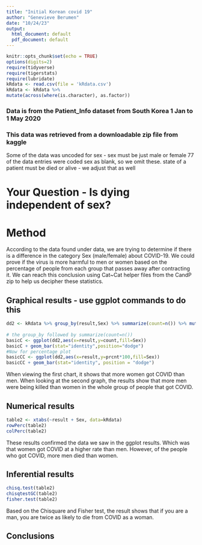 ```yaml
---
title: "Initial Korean covid 19"
author: "Genevieve Berumen"
date: "10/24/23"
output:
  html_document: default
  pdf_document: default
---
```


```r
knitr::opts_chunk$set(echo = TRUE)
options(digits=2)
require(tidyverse)
require(tigerstats)
require(lubridate)
kRdata <- read.csv(file = 'kRdata.csv')
kRdata <- kRdata %>%
mutate(across(where(is.character), as.factor))

```
### Data is from the Patient_Info dataset from South Korea 1 Jan to 1 May 2020
### This data was retrieved from a downloadable zip file from kaggle

Some of the data was uncoded for sex - sex must be just male or female
77 of the data entries were coded sex  as blank, so we omit these.
state of a patient must be died or alive - we adjust that as well   
  
# Your Question - Is dying independent of sex?

# Method
According to the data found under data, we are trying to determine if there is a difference in the category Sex (male/female) about COVID-19. We could prove if the virus is more harmful to men or women based on the percentage of people from each group that passes away after contracting it. We can reach this conclusion using Cat~Cat helper files from the CandP zip to help us decipher these statistics.



## Graphical results - use ggplot commands to do this  
```r
dd2 <- kRdata %>% group_by(result,Sex) %>% summarize(count=n()) %>% mutate(prcnt=count/sum(count))
  
# the group_by followed by summarize(count=n())
basicC <- ggplot(dd2,aes(x=result,y=count,fill=Sex))
basicC + geom_bar(stat="identity",position="dodge")
#Now for percentage plot
basicCC <- ggplot(dd2,aes(x=result,y=prcnt*100,fill=Sex)) 
basicCC + geom_bar(stat="identity", position = "dodge")
```
  
  
When viewing the first chart, it shows that more women got COVID than men. When looking at the second graph, the results show that more men were being killed than women in the whole group of people that got COVID.     


## Numerical results
```r
table2 <- xtabs(~result + Sex, data=kRdata)
rowPerc(table2)
colPerc(table2)
```
These results confirmed the data we saw in the ggplot results. Which was that women got COVID at a higher rate than men. However, of the people who got COVID, more men died than women.

## Inferential results 
```r
chisq.test(table2)
chisqtestGC(table2)
fisher.test(table2)
```

Based on the Chisquare and Fisher test, the result shows that if you are a man, you are twice as likely to die from COVID as a woman.   	

## Conclusions

